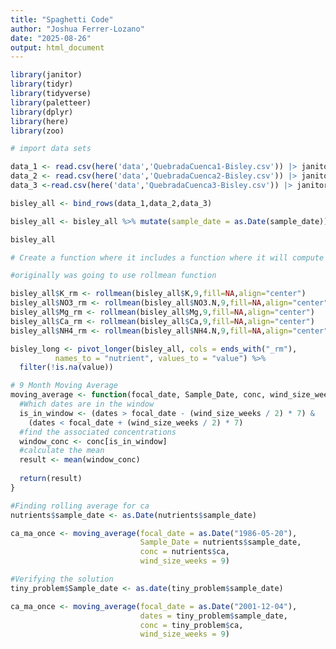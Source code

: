 ```yaml
---
title: "Spaghetti Code"
author: "Joshua Ferrer-Lozano"
date: "2025-08-26"
output: html_document
---
```

```r

library(janitor)
library(tidyr)
library(tidyverse)
library(paletteer)
library(dplyr)
library(here)
library(zoo)
```

```r
# import data sets 

data_1 <- read.csv(here('data','QuebradaCuenca1-Bisley.csv')) |> janitor::clean_names()
data_2 <- read.csv(here('data','QuebradaCuenca2-Bisley.csv')) |> janitor::clean_names()
data_3 <-read.csv(here('data','QuebradaCuenca3-Bisley.csv')) |> janitor::clean_names()

bisley_all <- bind_rows(data_1,data_2,data_3)

```

```r
bisley_all <- bisley_all %>% mutate(sample_date = as.Date(sample_date)) %>% arrange(sample_id, sample_date)
```

```r
bisley_all
```

```r
# Create a function where it includes a function where it will compute rolling means based on the column name or nutrient name

```

```r
#originally was going to use rollmean function

bisley_all$K_rm <- rollmean(bisley_all$K,9,fill=NA,align="center")
bisley_all$NO3_rm <- rollmean(bisley_all$NO3.N,9,fill=NA,align="center")
bisley_all$Mg_rm <- rollmean(bisley_all$Mg,9,fill=NA,align="center")
bisley_all$Ca_rm <- rollmean(bisley_all$Ca,9,fill=NA,align="center")
bisley_all$NH4_rm <- rollmean(bisley_all$NH4.N,9,fill=NA,align="center")
```

```r
bisley_long <- pivot_longer(bisley_all, cols = ends_with("_rm"),
          names_to = "nutrient", values_to = "value") %>%
  filter(!is.na(value))
```


```r
# 9 Month Moving Average
moving_average <- function(focal_date, Sample_Date, conc, wind_size_weeks) {
  #Which dates are in the window
  is_in_window <- (dates > focal_date - (wind_size_weeks / 2) * 7) &
    (dates < focal_date + (wind_size_weeks / 2) * 7)
  #find the associated concentrations
  window_conc <- conc[is_in_window]
  #calculate the mean
  result <- mean(window_conc)
  
  return(result)
}

```

```r
#Finding rolling average for ca
nutrients$sample_date <- as.Date(nutrients$sample_date)

ca_ma_once <- moving_average(focal_date = as.Date("1986-05-20"),
                             Sample_Date = nutrients$sample_date,
                             conc = nutrients$ca,
                             wind_size_weeks = 9)
```


```r
#Verifying the solution
tiny_problem$Sample_date <- as.date(tiny_problem$sample_date)

ca_ma_once <- moving_average(focal_date = as.Date("2001-12-04"),
                             dates = tiny_problem$sample_date,
                             conc = tiny_problem$ca,
                             wind_size_weeks = 9)

```


